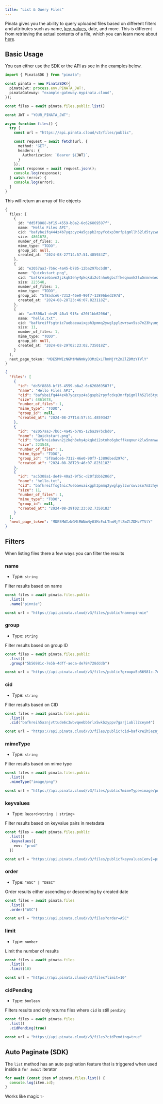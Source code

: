 ```yaml
---
title: "List & Query Files"
---
```


Pinata gives you the ability to query uploaded files based on different filters and attributes such as name, [key-values](/files/key-values), date, and more. This is different from retrieving the actual contents of a file, which you can learn more about [here](/gateways/retrieving-files).

## Basic Usage

You can either use the [SDK](/sdk/files/list) or the [API](/api-reference/endpoint/list-files) as see in the examples below.

<CodeGroup>

```typescript SDK
import { PinataSDK } from "pinata";

const pinata = new PinataSDK({
  pinataJwt: process.env.PINATA_JWT!,
  pinataGateway: "example-gateway.mypinata.cloud",
});

const files = await pinata.files.public.list()
```

```typescript API
const JWT = "YOUR_PINATA_JWT";

async function files() {
  try {
    const url = "https://api.pinata.cloud/v3/files/public",

    const request = await fetch(url, {
      method: "GET",
      headers: {
        Authorization: `Bearer ${JWT}`,
      }
    });
    const response = await request.json();
    console.log(response);
  } catch (error) {
    console.log(error);
  }
}
```


</CodeGroup>

This will return an array of file objects

<CodeGroup>

```typescript SDK
{
  files: [
    {
      id: "dd5f8888-bf15-4559-b8a2-6c626869507f",
      name: "Hello Files API",
      cid: "bafybeifq444z4b7yqzcyz4a5gspb2rpyfcdxp3mrfpigmllh52ld5tyzwm",
      size: 4861678,
      number_of_files: 1,
      mime_type: "TODO",
      group_id: null,
      created_at: "2024-08-27T14:57:51.485934Z",
    },
    {
      id: "e2057aa3-7b6c-4a45-b785-12ba297bcbd0",
      name: "Quickstart.png",
      cid: "bafkreiebavn2jzkqh3ehy4pkqkdi2otnho6gbcffkeqnunk2lw5nmnwaea",
      size: 223548,
      number_of_files: 1,
      mime_type: "TODO",
      group_id: "5f8adce6-7312-46e0-90f7-13896bed297d",
      created_at: "2024-08-28T23:46:07.823118Z",
    },
    {
      id: "ac5308a1-de49-40a3-9f5c-d20f1bb6206d",
      name: "hello.txt",
      cid: "bafkreiffsgtnic7uebaeuaixgph3pmmq2ywglpylzwrswv5so7m23hyuny",
      size: 11,
      number_of_files: 1,
      mime_type: "TODO",
      group_id: null,
      created_at: "2024-08-29T02:23:02.735018Z",
    }
  ],
  next_page_token: "MDE5MWIzNGMtMWNmNy03MzExLThmMjYtZmZlZDMzYTVlY"
}
```

```json API
{
  "files": [
    {
      "id": "dd5f8888-bf15-4559-b8a2-6c626869507f",
      "name": "Hello Files API",
      "cid": "bafybeifq444z4b7yqzcyz4a5gspb2rpyfcdxp3mrfpigmllh52ld5tyzwm",
      "size": 4861678,
      "number_of_files": 1,
      "mime_type": "TODO",
      "group_id": null,
      "created_at": "2024-08-27T14:57:51.485934Z"
    },
    {
      "id": "e2057aa3-7b6c-4a45-b785-12ba297bcbd0",
      "name": "Quickstart.png",
      "cid": "bafkreiebavn2jzkqh3ehy4pkqkdi2otnho6gbcffkeqnunk2lw5nmnwaea",
      "size": 223548,
      "number_of_files": 1,
      "mime_type": "TODO",
      "group_id": "5f8adce6-7312-46e0-90f7-13896bed297d",
      "created_at": "2024-08-28T23:46:07.823118Z"
    },
    {
      "id": "ac5308a1-de49-40a3-9f5c-d20f1bb6206d",
      "name": "hello.txt",
      "cid": "bafkreiffsgtnic7uebaeuaixgph3pmmq2ywglpylzwrswv5so7m23hyuny",
      "size": 11,
      "number_of_files": 1,
      "mime_type": "TODO",
      "group_id": null,
      "created_at": "2024-08-29T02:23:02.735018Z"
    }
  ],
  "next_page_token": "MDE5MWIzNGMtMWNmNy03MzExLThmMjYtZmZlZDMzYTVlY"
}
```

</CodeGroup>

## Filters

When listing files there a few ways you can filter the results

### name

- Type: `string`

Filter results based on name

<CodeGroup>

```typescript SDK {3}
const files = await pinata.files.public
  .list()
  .name("pinnie")
```

```typescript API
const url = "https://api.pinata.cloud/v3/files/public?name=pinnie"
```

</CodeGroup>

### group

- Type: `string`

Filter results based on group ID

<CodeGroup>

```typescript SDK {3}
const files = await pinata.files.public
  .list()
  .group("5b56981c-7e5b-4dff-aeca-de784728dddb")
```

```typescript API
const url = "https://api.pinata.cloud/v3/files/public?group=5b56981c-7e5b-4dff-aeca-de784728dddb"
```

</CodeGroup>

### cid

- Type: `string`

Filter results based on CID

<CodeGroup>

```typescript SDK{3}
const files = await pinata.files.public
  .list()
  .cid("bafkreih5aznjvttude6c3wbvqeebb6rlx5wkbzyppv7garjiubll2ceym4")
```

```typescript API
const url = "https://api.pinata.cloud/v3/files/public?cid=bafkreih5aznjvttude6c3wbvqeebb6rlx5wkbzyppv7garjiubll2ceym4"
```

</CodeGroup>

### mimeType

- Type: `string`

Filter results based on mime type

<CodeGroup>

```typescript SDK {3}
const files = await pinata.files.public
  .list()
  .mimeType("image/png")
```

```typescript API
const url = "https://api.pinata.cloud/v3/files/public?mimeType=image/png"
```

</CodeGroup>

### keyvalues

- Type: `Record<string | string>`

Filter results based on keyvalue pairs in metadata

<CodeGroup>

```typescript SDK {3}
const files = await pinata.files.public
  .list()
  .keyvalues({
    env: "prod"
  })
```

```typescript API
const url = "https://api.pinata.cloud/v3/files/public?keyvalues[env]=prod"
```

</CodeGroup>

### order

- Type: `"ASC" | "DESC"`

Order results either ascending or descending by created date

<CodeGroup>

```typescript SDK {3}
const files = await pinata.files
  .list()
  .order("ASC")
```

```typescript API
const url = "https://api.pinata.cloud/v3/files?order=ASC"
```

</CodeGroup>

### limit

- Type: `number`

Limit the number of results

<CodeGroup>

```typescript SDK {3}
const files = await pinata.files
  .list()
  .limit(10)
```

```typescript API
const url = "https://api.pinata.cloud/v3/files?limit=10"
```

</CodeGroup>

### cidPending

- Type: `boolean`

Filters results and only returns files where `cid` is still `pending`

<CodeGroup>

```typescript SDK {3}
const files = await pinata.files
  .list()
  .cidPending(true)
```

```typescript API
const url = "https://api.pinata.cloud/v3/files?cidPending=true"
```

</CodeGroup>

## Auto Paginate (SDK)

The `list` method has an auto pagination feature that is triggered when used inside a `for await` iterator

```typescript
for await (const item of pinata.files.list() {
  console.log(item.id);
}
```

Works like magic ✨
